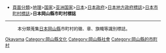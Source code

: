 *[[:Category:頁面分類|頁面分類]]>[[:Category:地理|地理]]>[[:Category:国家|国家]]>[[:Category:亚洲国家|亚洲国家]]>[[:Category:日本|日本]]>[[:Category:日本政府|日本政府]]>[[:Category:日本地方政府標誌|日本地方政府標誌]]>[[:Category:日本市町村標誌|日本市町村標誌]]>'''日本岡山縣市町村標誌'''
----
:本分類蒐集[[日本|日本]][[岡山縣|岡山縣]]市町村的徽、章、旗幟等識別標誌。

[[Category:日本市町村標誌|Okayama]]
[[Category:岡山縣文化|Category:岡山縣文化]]
[[Category:岡山縣社會|Category:岡山縣社會]]
[[Category:岡山縣的市町村|Category:岡山縣的市町村]]